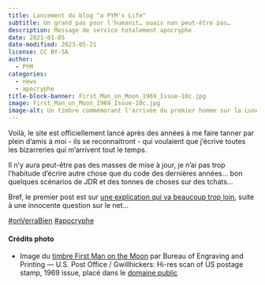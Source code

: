 ```yaml
---
title: Lancement du blog "a PYM's Life"
subtitle: Un grand pas pour l'humanit… ouais nan peut-être pas…
description: Message de service totalement apocryphe
date: 2021-01-05
date-modified: 2023-05-21
license: CC BY-SA
author: 
  - PYM
categories: 
  - news
  - apocryphe
title-block-banner: First_Man_on_Moon_1969_Issue-10c.jpg
image: First_Man_on_Moon_1969_Issue-10c.jpg
image-alt: Un timbre commémorant l'arrivée du premier homme sur la Lune
---
```


Voilà, le site est officiellement lancé après des années à me faire tanner par plein d'amis à moi - ils se reconnaitront - qui voulaient que j'écrive toutes les bizarreries qui m'arrivent tout le temps.

Il n’y aura peut-être pas des masses de mise à jour, je n’ai pas trop l'habitude d'écrire autre chose que du code des dernières années… bon quelques scénarios de JDR et des tonnes de choses sur des tchats…

Bref, le premier post est sur [une explication qui va beaucoup trop loin](/sections/sciences/gougoutte/index.qmd), suite à une innocente question sur le net…

[#onVerraBien](https://youtu.be/YltjliK0ZeA){.hashtag} [#apocryphe](https://www.dicocitations.com/citations/citation-48649.php){.hashtag}

#### Crédits photo {.appendix}

- Image du [timbre First Man on the Moon](https://commons.wikimedia.org/w/index.php?curid=9977096) par Bureau of Engraving and Printing — U.S. Post Office / Gwillhickers: Hi-res scan of US postage stamp, 1969 issue, placé dans le [domaine public](https://creativecommons.org/share-your-work/public-domain/)
